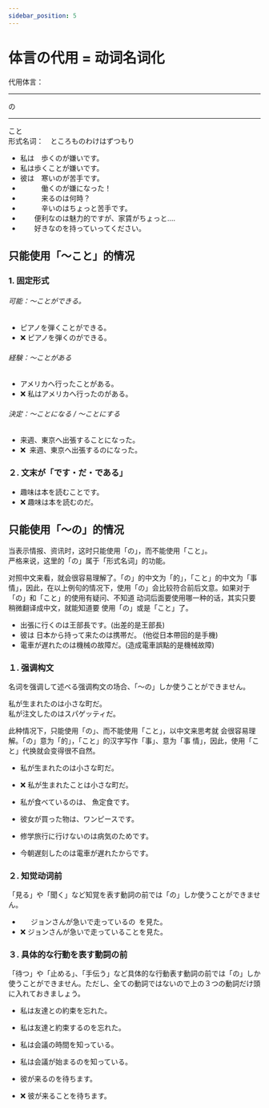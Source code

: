 ```yaml
---
sidebar_position: 5
---
```


# 体言の代用 = 动词名词化


代用体言：　<Hr>の</Hr><Hr>こと</Hr><br/>
形式名词：　<Hb>ところ</Hb><Hb>もの</Hb><Hb>わけ</Hb><Hb>はず</Hb><Hb>つもり</Hb>

- 私は&ensp;&ensp;<Hg>歩くの</Hg><Hb>が</Hb>嫌いです。
- 私は<Hg>歩くこと</Hg><Hb>が</Hb>嫌いです。
- 彼は&ensp;&ensp;<Hg>寒いの</Hg><Hb>が</Hb>苦手です。
- &ensp;&ensp;&ensp;&ensp;&ensp;&ensp;<Hg>働くの</Hg><Hb>が</Hb>嫌になった！
- &ensp;&ensp;&ensp;&ensp;&ensp;&ensp;<Hg>来るの</Hg><Hb>は</Hb>何時？
- &ensp;&ensp;&ensp;&ensp;&ensp;&ensp;<Hg>辛いの</Hg><Hb>は</Hb>ちょっと苦手です。
- &ensp;&ensp;&ensp;&ensp;<Hg>便利なの</Hg><Hb>は</Hb>魅力的ですが、家賃がちょっと....
- &ensp;&ensp;&ensp;&ensp;<Hg>好きなの</Hg><Hb>を</Hb>持っていってください。

## 只能使用「〜こと」的情况

### 1. 固定形式

###### 可能：〜ことができる。

- ピアノを<Hb>弾くこと</Hb><Hg>ができる</Hg>。
- ❌ ピアノを<Hb>弾く</Hb><Hg>のができる</Hg>。

###### 経験：〜ことがある
- アメリカへ<Hb>行った</Hb><Hg>ことがある</Hg>。
- ❌ 私はアメリカへ<Hb>行った</Hb><Hg>のがある</Hg>。

###### 決定：〜ことになる / 〜ことにする
- 来週、東京へ<Hb>出張する</Hb><Hg>ことになった</Hg>。
- ❌  来週、東京へ<Hb>出張する</Hb><Hg>のになった</Hg>。

### ２. 文末が「です・だ・である」

- 趣味は本を<Hg>読むこと</Hg>です。
- ❌ 趣味は本を<Hg>読むの</Hg>だ。

## 只能使用「〜の」的情况

当表示<Hp>情报</Hp>、<Hp>资讯</Hp>时，这时只能使用「の」，而不能使用「こと」。<br/>
严格来说，这里的「の」属于「形式名词」的功能。<br/>

对照中文来看，就会很容易理解了。「の」的中文为「的」，「こと」的中文为「事情」，因此，在以上例句的情况下，使用「の」会比较符合前后文意。如果对于「の」和「こと」的使用有疑问、不知道 动词后面要使用哪一种的话，其实只要稍微翻译成中文，就能知道要 使用「の」或是「こと」了。


- <Hg>出張に行くの</Hg><Hb>は</Hb>王部長です。(出差的是王部長)
- 彼は <Hg>日本から持って来たの</Hg><Hb>は</Hb>携帯だ。 (他從日本帶回的是手機)
- <Hg>電車が遅れたの</Hg><Hb>は</Hb>機械の故障だ。(造成電車誤點的是機械故障)

### １. 强调构文


名词を强调して述べる强调构文の场合、「～の」しか使うことができません。

<Hg>私が生まれたの</Hg><Hb>は</Hb>小さな町だ。<br/>
<Hg>私が注文したの</Hg><Hb>は</Hb>スパゲッティだ。<br/>


此种情况下，只能使用「の」、而不能使用「こと」，以中文来思考就 会很容易理解。「の」意为「的」，「こと」的汉字写作「事」、意为「事 情」，因此，使用「こと」代换就会变得很不自然。


- <Hg>私が生まれたの</Hg><Hb>は</Hb>小さな町だ。
- ❌ <Hg>私が生まれたこと</Hg><Hb>は</Hb>小さな町だ。

- <Hg>私が食べているの</Hg><Hb>は</Hb>、 魚定食です。
- <Hg>彼女が買った物</Hg><Hb>は</Hb>、ワンピースです。
- <Hg>修学旅行に行けないの</Hg><Hb>は</Hb>病気のためです。
- <Hg>今朝遅刻したの</Hg><Hb>は</Hb>電車が遅れたからです。

### ２. 知觉动词前

「見る」や「聞く」など知覚を表す動詞の前では「の」しか使うことができません。

- &ensp;&ensp;&ensp;<Hg>ジョンさんが急いで走っているの</Hg>&ensp;<Hb>を</Hb>見た。
- ❌ <Hg>ジョンさんが急いで走っていること</Hg><Hb>を</Hb>見た。

### ３. 具体的な行動を表す動詞の前

「待つ」や「止める」、「手伝う」など具体的な行動表す動詞の前では「の」しか使うことができません。ただし、全ての動詞ではないので上の３つの動詞だけ頭に入れておきましょう。


- 私は友達との約束<Hb>を</Hb>忘れた。
- 私は<Hg>友達と約束するの</Hg><Hb>を</Hb>忘れた。


- 私は会議の時間<Hb>を</Hb>知っている。
- 私は<Hg>会議が始まるの</Hg><Hb>を</Hb>知っている。


- <Hg>彼が来るの</Hg>を待ちます。
- ❌ <Hg>彼が来ること</Hg>を待ちます。